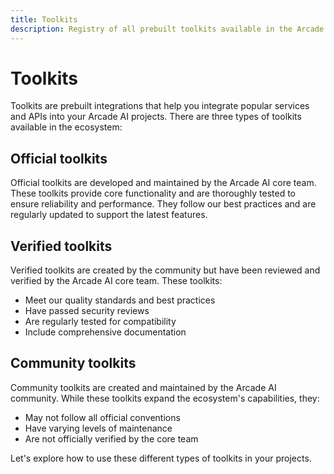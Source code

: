 ```yaml
---
title: Toolkits
description: Registry of all prebuilt toolkits available in the Arcade AI ecosystem
---
```


# Toolkits

Toolkits are prebuilt integrations that help you integrate popular services and APIs into your Arcade AI projects. There are three types of toolkits available in the ecosystem:

## Official toolkits

Official toolkits are developed and maintained by the Arcade AI core team. These toolkits provide core functionality and are thoroughly tested to ensure reliability and performance. They follow our best practices and are regularly updated to support the latest features.

## Verified toolkits

Verified toolkits are created by the community but have been reviewed and verified by the Arcade AI core team. These toolkits:
- Meet our quality standards and best practices
- Have passed security reviews
- Are regularly tested for compatibility
- Include comprehensive documentation

## Community toolkits

Community toolkits are created and maintained by the Arcade AI community. While these toolkits expand the ecosystem's capabilities, they:
- May not follow all official conventions
- Have varying levels of maintenance
- Are not officially verified by the core team

Let's explore how to use these different types of toolkits in your projects.
